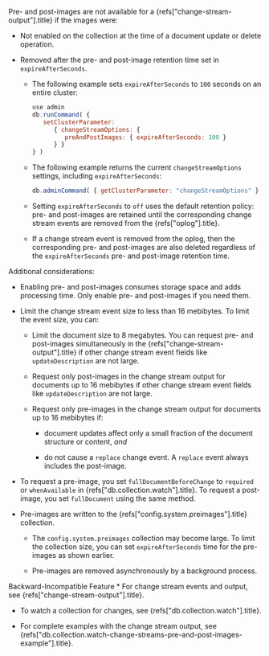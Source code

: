 
Pre- and post-images are not available for a <Ref url="change-stream-output">{refs["change-stream-output"].title}</Ref> if the images were:

* Not enabled on the collection at the time of a document update or
  delete operation.

* Removed after the pre- and post-image retention time set in
  `expireAfterSeconds`.

  * The following example sets `expireAfterSeconds` to `100`
    seconds on an entire cluster:

    ```javascript
    use admin
    db.runCommand( {
       setClusterParameter:
          { changeStreamOptions: {
             preAndPostImages: { expireAfterSeconds: 100 }
          } }
    } )
    ```

  * The following example returns the current `changeStreamOptions`
    settings, including `expireAfterSeconds`:

    ```javascript
    db.adminCommand( { getClusterParameter: "changeStreamOptions" } )
    ```

  * Setting `expireAfterSeconds` to `off` uses the default retention
    policy: pre- and post-images are retained until the corresponding
    change stream events are removed from the <Ref url="oplog">{refs["oplog"].title}</Ref>.

  * If a change stream event is removed from the oplog, then the
    corresponding pre- and post-images are also deleted regardless of
    the `expireAfterSeconds` pre- and post-image retention time.

Additional considerations:

* Enabling pre- and post-images consumes storage space and adds
  processing time. Only enable pre- and post-images if you need them.

* Limit the change stream event size to less than 16 mebibytes. To limit
  the event size, you can:

  * Limit the document size to 8 megabytes. You can request pre- and
    post-images simultaneously in the <Ref url="change-stream-output">{refs["change-stream-output"].title}</Ref> if other change stream event fields like
    `updateDescription` are not large.

  * Request only post-images in the change stream output for documents
    up to 16 mebibytes if other change stream event fields like
    `updateDescription` are not large.

  * Request only pre-images in the change stream output for documents up
    to 16 mebibytes if:

    * document updates affect only a small fraction of the document
      structure or content, *and*

    * do not cause a `replace` change event. A `replace` event
      always includes the post-image.

* To request a pre-image, you set `fullDocumentBeforeChange` to
  `required` or `whenAvailable` in <Ref url="db.collection.watch">{refs["db.collection.watch"].title}</Ref>.
  To request a post-image, you set `fullDocument` using the same
  method.

* Pre-images are written to the <Ref url="config.system.preimages">{refs["config.system.preimages"].title}</Ref>
  collection.

  * The `config.system.preimages` collection may become large. To
    limit the collection size, you can set `expireAfterSeconds`
    time for the pre-images as shown earlier.

  * Pre-images are removed asynchronously by a background process.

<Important>
  Backward-Incompatible Feature

  <DowngradeForPreAndPostImages />
</Important>

<Seealso>
  * For change stream events and output, see
    <Ref url="change-stream-output">{refs["change-stream-output"].title}</Ref>.

  * To watch a collection for changes, see
    <Ref url="db.collection.watch">{refs["db.collection.watch"].title}</Ref>.

  * For complete examples with the change stream output, see
    <Ref url="db.collection.watch-change-streams-pre-and-post-images-example">{refs["db.collection.watch-change-streams-pre-and-post-images-example"].title}</Ref>.
</Seealso>
